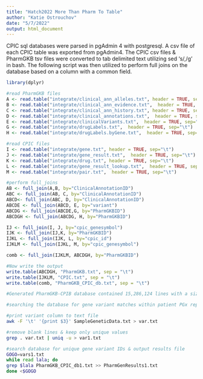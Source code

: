 ```yaml
---
title: "Hatch2022 More Than Pharm To Table"
author: "Katie Ostrouchov"
date: "5/7/2022"
output: html_document
---
```


CPIC sql databases were parsed in pgAdmin 4 with postgresql. A csv file of each CPIC table was exported from pgAdmin4. 
The CPIC csv files & PharmGKB tsv files were converted to tab delimited text utilizing sed 's/,/\t/g' in bash. 
The following script was then utilized to perform full joins on the database based on a column with a common field. 


```r
library(dplyr)

#read PharmGKB files
A <- read.table("integrate/clinical_ann_alleles.txt", header = TRUE, sep="\t")
B <- read.table("integrate/clinical_ann_evidence.txt",  header = TRUE, sep="\t")
C <- read.table("integrate/clinical_ann_history.txt", header = TRUE, sep="\t")
D <- read.table("integrate/clinical_annotations.txt",  header = TRUE, sep="\t")
E <- read.table("integrate/clinicalVariants.txt",  header = TRUE, sep="\t")
G <- read.table("integrate/drugLabels.txt",  header = TRUE, sep="\t")
H <- read.table("integrate/drugLabels.byGene.txt",  header = TRUE, sep="\t")

#read CPIC files
I <- read.table("integrate/gene.txt", header = TRUE, sep="\t")
J <- read.table("integrate/gene_result.txt",  header = TRUE, sep="\t")
K <- read.table("integrate/drug.txt", header = TRUE, sep="\t")
L <- read.table("integrate/gene_result_lookup.txt",  header = TRUE, sep="\t")
M <- read.table("integrate/pair.txt",  header = TRUE, sep="\t")

#perform full_joins
AB <- full_join(A,B, by="ClinicalAnnotationID")
ABC <- full_join(AB, C, by="ClinicalAnnotationID")
ABCD<- full_join(ABC, D, by="ClinicalAnnotationID")
ABCDE <- full_join(ABCD, E, by="variant")
ABCDG <- full_join(ABCDE,G, by="PharmGKBID")
ABCDGH <- full_join(ABCDG, H, by="PharmGKBID")

IJ <- full_join(I, J, by="cpic_genesymbol")
IJK <- full_join(IJ,K, by="PharmGKBID")
IJKL <- full_join(IJK, L, by="cpic_id")
IJKLM <- full_join(IJKL, M, by="cpic_genesymbol")

comb <- full_join(IJKLM, ABCDGH, by="PharmGKBID")

#Now write the output
write.table(ABCDGH, "PharmGKB.txt", sep = "\t")
write.table(IJKLM, "CPIC.txt", sep = "\t")
write.table(comb, "PharmGKB_CPIC_db.txt", sep = "\t")

#Generated PharmGKB-CPIB database contained 15,286,124 lines with a size of ~ 7.4 GB. Due to file size limitations in Github, the complete database & report was not uploaded to this repo. Only the first 601 lines from the report and 801 lines from the database were uploaded to this repo.

```


```bash
#searching the database for gene variant matches within patient PGx report

#print variant column to text file
awk -F '\t' '{print $3}' SampleGeneticData.txt > var.txt

#remove blank lines & keep only unique values
grep . var.txt | uniq -u > var1.txt

#search database for unique gene variant IDs & output results file
GOGO=vars1.txt
while read lala; do
grep $lala PharmGKB_CPIC_db1.txt >> PharmGenResults1.txt
done <$GOGO

```
